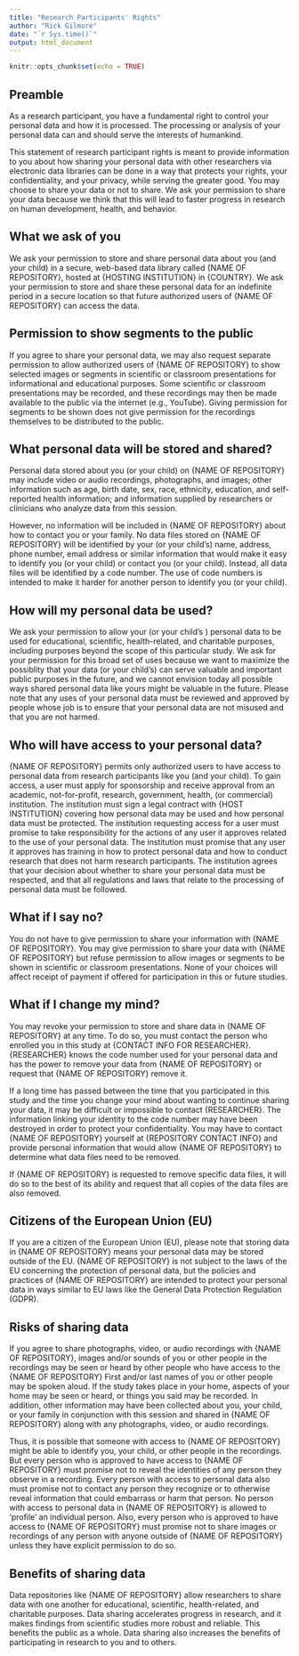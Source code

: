 ```yaml
---
title: "Research Participants' Rights"
author: "Rick Gilmore"
date: "`r Sys.time()`"
output: html_document
---
```


```r
knitr::opts_chunk$set(echo = TRUE)
```

## Preamble

As a research participant, you have a fundamental right to control your personal data and how it is processed.
The processing or analysis of your personal data can and should serve the interests of humankind.

This statement of research participant rights is meant to provide information to you about how sharing your personal data with other researchers via electronic data libraries can be done in a way that protects your rights, your confidentiality, and your privacy, while serving the greater good.
You may choose to share your data or not to share.
We ask your permission to share your data because we think that this will lead to faster progress in research on human development, health, and behavior.

## What we ask of you

We ask your permission to store and share personal data about you (and your child) in a secure, web-based data library called {NAME OF REPOSITORY}, hosted at {HOSTING INSTITUTION} in {COUNTRY}.
We ask your permission to store and share these personal data for an indefinite period in a secure location so that future authorized users of {NAME OF REPOSITORY} can access the data.

## Permission to show segments to the public

If you agree to share your personal data, we may also request separate permission to allow authorized users of {NAME OF REPOSITORY} to show selected images or segments in scientific or classroom presentations for informational and educational purposes.
Some scientific or classroom presentations may be recorded, and these recordings may then be made available to the public via the internet (e.g., YouTube).
Giving permission for segments to be shown does not give permission for the recordings themselves to be distributed to the public.

## What personal data will be stored and shared?

Personal data stored about you (or your child) on {NAME OF REPOSITORY} may include video or audio recordings, photographs, and images; other information such as age, birth date, sex, race, ethnicity, education, and self-reported health information; and information supplied by researchers or clinicians who analyze data from this session.

However, no information will be included in {NAME OF REPOSITORY} about how to contact you or your family.
No data files stored on {NAME OF REPOSITORY} will be identified by your (or your child's) name, address, phone number, email address or similar information that would make it easy to identify you (or your child) or contact you (or your child).
Instead, all data files will be identified by a code number.
The use of code numbers is intended to make it harder for another person to identify you (or your child).

## How will my personal data be used?

We ask your permission to allow your (or your child's ) personal data to be used for educational, scientific, health-related, and charitable purposes, including purposes beyond the scope of this particular study.
We ask for your permission for this broad set of uses because we want to maximize the possiblity that your data (or your child's) can serve valuable and important public purposes in the future, and we cannot envision today all possible ways shared personal data like yours might be valuable in the future.
Please note that any uses of your personal data must be reviewed and approved by people whose job is to ensure that your personal data are not misused and that you are not harmed.

## Who will have access to your personal data?

{NAME OF REPOSITORY} permits only authorized users to have access to personal data from research participants like you (and your child).
To gain access, a user must apply for sponsorship and receive approval from an academic, not-for-profit, research, government, health, (or commercial) institution.
The institution must sign a legal contract with {HOST INSTITUTION} covering how personal data may be used and how personal data must be protected.
The institution requesting access for a user must promise to take responsibility for the actions of any user it approves related to the use of your personal data.
The institution must promise that any user it approves has training in how to protect personal data and how to conduct research that does not harm research participants.
The institution agrees that your decision about whether to share your personal data must be respected, and that all regulations and laws that relate to the processing of personal data must be followed.

## What if I say no?

You do not have to give permission to share your information with {NAME OF REPOSITORY}. 
You may give permission to share your data with {NAME OF REPOSITORY} but refuse permission to allow images or segments to be shown in scientific or classroom presentations.
None of your choices will affect receipt of payment if offered for participation in this or future studies. 

## What if I change my mind?

You may revoke your permission to store and share data in {NAME OF REPOSITORY} at any time.
To do so, you must contact the person who enrolled you in this study at {CONTACT INFO FOR RESEARCHER}.
{RESEARCHER} knows the code number used for your personal data and has the power to remove your data from {NAME OF REPOSITORY} or request that {NAME OF REPOSITORY} remove it.

If a long time has passed between the time that you participated in this study and the time you change your mind about wanting to continue sharing your data, it may be difficult or impossible to contact {RESEARCHER}.
The information linking your identity to the code number may have been destroyed in order to protect your confidentiality.
You may have to contact {NAME OF REPOSITORY} yourself at {REPOSITORY CONTACT INFO} and provide personal information that would allow {NAME OF REPOSITORY} to determine what data files need to be removed.

If {NAME OF REPOSITORY} is requested to remove specific data files, it will do so to the best of its ability and request that all copies of the data files are also removed.

## Citizens of the European Union (EU)

If you are a citizen of the European Union (EU), please note that storing data in {NAME OF REPOSITORY} means your personal data may be stored outside of the EU.
{NAME OF REPOSITORY} is not subject to the laws of the EU concerning the protection of personal data, but the policies and practices of {NAME OF REPOSITORY} are intended to protect your personal data in ways similar to EU laws like the General Data Protection Regulation (GDPR).

## Risks of sharing data

If you agree to share photographs, video, or audio recordings with {NAME OF REPOSITORY}, images and/or sounds of you or other people in the recordings may be seen or heard by other people who have access to the {NAME OF REPOSITORY}
First and/or last names of you or other people may be spoken aloud. 
If the study takes place in your home, aspects of your home may be seen or heard, or things you said may be recorded. 
In addition, other information may have been collected about you, your child, or your family in conjunction with this session and shared in {NAME OF REPOSITORY} along with any photographs, video, or audio recordings.

Thus, it is possible that someone with access to {NAME OF REPOSITORY} might be able to identify you, your child, or other people in the recordings.
But every person who is approved to have access to {NAME OF REPOSITORY} must promise not to reveal the identities of any person they observe in a recording.
Every person with access to personal data also must promise not to contact any person they recognize or to otherwise reveal information that could embarrass or harm that person.
No person with access to personal data in {NAME OF REPOSITORY} is allowed to 'profile' an individual person.
Also, every person who is approved to have access to {NAME OF REPOSITORY} must promise not to share images or recordings of any person with anyone outside of {NAME OF REPOSITORY} unless they have explicit permission to do so.

## Benefits of sharing data 

Data repositories like {NAME OF REPOSITORY} allow researchers to share data with one another for educational, scientific, health-related, and charitable purposes.
Data sharing accelerates progress in research, and it makes findings from scientific studies more robust and reliable.
This benefits the public as a whole.
Data sharing also increases the benefits of participating in research to you and to others.
